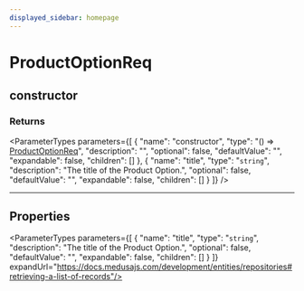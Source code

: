 ```yaml
---
displayed_sidebar: homepage
---
```



# ProductOptionReq

## constructor

### Returns

<ParameterTypes parameters={[
  {
    "name": "constructor",
    "type": "() => [ProductOptionReq](medusa.ProductOptionReq.mdx)",
    "description": "",
    "optional": false,
    "defaultValue": "",
    "expandable": false,
    "children": []
  },
  {
    "name": "title",
    "type": "`string`",
    "description": "The title of the Product Option.",
    "optional": false,
    "defaultValue": "",
    "expandable": false,
    "children": []
  }
]} />

___

## Properties

<ParameterTypes parameters={[
  {
    "name": "title",
    "type": "`string`",
    "description": "The title of the Product Option.",
    "optional": false,
    "defaultValue": "",
    "expandable": false,
    "children": []
  }
]} expandUrl="https://docs.medusajs.com/development/entities/repositories#retrieving-a-list-of-records"/>

